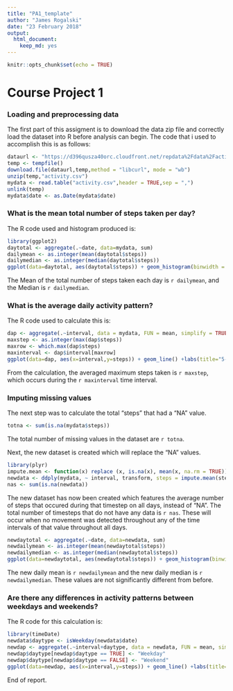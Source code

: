 ---
title: "PA1_template"
author: "James Rogalski"
date: "23 February 2018"
output: 
  html_document: 
    keep_md: yes
---

```{r setup, include=FALSE}
knitr::opts_chunk$set(echo = TRUE)
```

# Course Project 1

### Loading and preprocessing data
The first part of this assigment is to download the data zip file and correctly load the dataset into R before analysis can begin. The code that i used to accomplish this is as follows:

``` {r dataimport}
dataurl <- "https://d396qusza40orc.cloudfront.net/repdata%2Fdata%2Factivity.zip"
temp <- tempfile()
download.file(dataurl,temp,method = "libcurl", mode = "wb")
unzip(temp,"activity.csv")
mydata <- read.table("activity.csv",header = TRUE,sep = ",")
unlink(temp)
mydata$date <- as.Date(mydata$date)
```

### What is the mean total number of steps taken per day?

The R code used and histogram produced is:

``` {r histogram}
library(ggplot2)
daytotal <- aggregate(.~date, data=mydata, sum)
dailymean <- as.integer(mean(daytotal$steps))
dailymedian <- as.integer(median(daytotal$steps))
ggplot(data=daytotal, aes(daytotal$steps)) + geom_histogram(binwidth = 500, color = "blue", fill = "blue") + labs(title="Total Daily Steps Taken",x="Steps",y="Count")
```

The Mean of the total number of steps taken each day is `r dailymean`, and the Median is `r dailymedian`.  

### What is the average daily activity pattern?

The R code used to calculate this is:

``` {r activitypattern}
dap <- aggregate(.~interval, data = mydata, FUN = mean, simplify = TRUE, drop = TRUE)
maxstep <- as.integer(max(dap$steps))
maxrow <- which.max(dap$steps)
maxinterval <- dap$interval[maxrow]
ggplot(data=dap, aes(x=interval,y=steps)) + geom_line() +labs(title="5-Minute Interval Averaged Steps Taken - All Dates",x="Time Interval",y="Steps")
```

From the calculation, the averaged maximum steps taken is `r maxstep`, which occurs during the `r maxinterval` time interval.  


### Imputing missing values

The next step was to calculate the total "steps" that had a "NA" value.
``` {r missingvals}
totna <- sum(is.na(mydata$steps))
```

The total number of missing values in the dataset are `r totna`.

Next, the new dataset is created which will replace the "NA" values.

``` {r new_dataset}
library(plyr)
impute.mean <- function(x) replace (x, is.na(x), mean(x, na.rm = TRUE))
newdata <- ddply(mydata, ~ interval, transform, steps = impute.mean(steps))
nas <- sum(is.na(newdata))
```

The new dataset has now been created which features the average number of steps that occured during that timestep on all days, instead of "NA". The total number of timesteps that do not have any data is `r nas`. These will occur when no movement was detected throughout any of the time intervals of that value throughout all days.

``` {r new_dataset_histogram}
newdaytotal <- aggregate(.~date, data=newdata, sum)
newdailymean <- as.integer(mean(newdaytotal$steps))
newdailymedian <- as.integer(median(newdaytotal$steps))
ggplot(data=newdaytotal, aes(newdaytotal$steps)) + geom_histogram(binwidth = 500, color = "red", fill = "red") + labs(title="Total Daily Steps Taken",x="Steps",y="Count")
```

The new daily mean is `r newdailymean` and the new daily median is `r newdailymedian`. These values are not significantly different from before.

### Are there any differences in activity patterns between weekdays and weekends?

The R code for this calculation is:

``` {r weekend}
library(timeDate)
newdata$daytype <- isWeekday(newdata$date)
newdap <- aggregate(.~interval+daytype, data = newdata, FUN = mean, simplify = TRUE, drop = TRUE)
newdap$daytype[newdap$daytype == TRUE] <- "Weekday"
newdap$daytype[newdap$daytype == FALSE] <- "Weekend"
ggplot(data=newdap, aes(x=interval,y=steps)) + geom_line() +labs(title="5-Minute Interval Averaged Steps Taken - All Dates",x="Time Interval",y="Steps")+facet_grid(daytype~.)
```
End of report.
